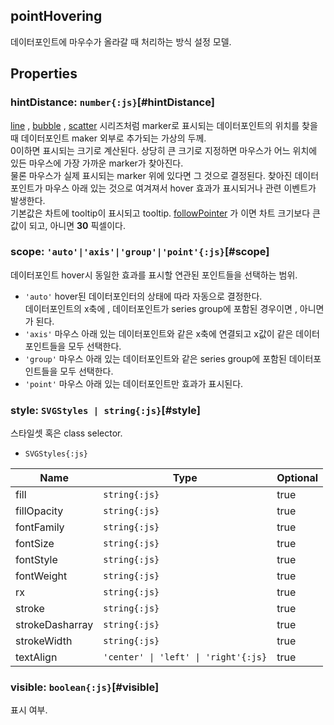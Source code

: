 ## **pointHovering**
데이터포인트에 마우수가 올라갈 때 처리하는 방식 설정 모델.<br/>
## Properties

### hintDistance: `number{:js}`[#hintDistance]
[line](/config/config/series/line) , [bubble](/config/config/series/bubble) , [scatter](/config/config/series/scatter) 시리즈처럼 marker로 표시되는 데이터포인트의 위치를 찾을 때
데이터포인트 maker 외부로 추가되는 가상의 두께.<br/>
0이하면 표시되는 크기로 계산된다.
상당히 큰 크기로 지정하면 마우스가 어느 위치에 있든 마우스에 가장 가까운 marker가 찾아진다.<br/>
물론 마우스가 실제 표시되는 marker 위에 있다면 그 것으로 결정된다.
찾아진 데이터포인트가 마우스 아래 있는 것으로 여겨져서 hover 효과가 표시되거나 관련 이벤트가 발생한다.<br/>
기본값은 차트에 tooltip이 표시되고 tooltip. [followPointer](/config/config/tooltip/followPointer) 가 <Content type="keyword" value="true"></Content>이면 차트 크기보다 큰 값이 되고,
아니면 **30** 픽셀이다.  
<DefaultValue value="undefined" contents=""></DefaultValue>
### scope: `'auto'|'axis'|'group'|'point'{:js}`[#scope]
데이터포인트 hover시 동일한 효과를 표시할 연관된 포인트들을 선택하는 범위.<br/>  
- `'auto'` hover된 데이터포인터의 상태에 따라 자동으로 결정한다.<br/>  데이터포인트의 x축에 <Content type="expression" value="'crosshair'가 동작 중이면 'axis'"></Content>,  데이터포인트가 series group에 포함된 경우이면 <Content type="expression" value="'group'"></Content>,  아니면 <Content type="expression" value="'point'"></Content>가 된다.
- `'axis'` 마우스 아래 있는 데이터포인트와 같은 x축에 연결되고 x값이 같은 데이터포인트들을 모두 선택한다.<br/>
- `'group'` 마우스 아래 있는 데이터포인트와 같은 series group에 포함된 데이터포인트들을 모두 선택한다.<br/>
- `'point'` 마우스 아래 있는 데이터포인트만 효과가 표시된다.<br/>

<DefaultValue value="'auto'" contents=""></DefaultValue>
### style: `SVGStyles | string{:js}`[#style]
스타일셋 혹은 class selector.  
- `SVGStyles{:js}` 

| Name | Type | Optional |  
| ----- | ----- | ----- |  
| fill | `string{:js}` | true |  
| fillOpacity | `string{:js}` | true |  
| fontFamily | `string{:js}` | true |  
| fontSize | `string{:js}` | true |  
| fontStyle | `string{:js}` | true |  
| fontWeight | `string{:js}` | true |  
| rx | `string{:js}` | true |  
| stroke | `string{:js}` | true |  
| strokeDasharray | `string{:js}` | true |  
| strokeWidth | `string{:js}` | true |  
| textAlign | `'center' \| 'left' \| 'right'{:js}` | true |<DefaultValue value="undefined" contents=""></DefaultValue>
### visible: `boolean{:js}`[#visible]
표시 여부.  
<DefaultValue value="true" contents=""></DefaultValue>